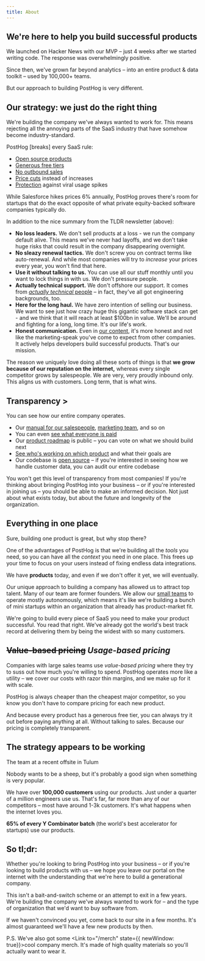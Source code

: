 ```yaml
---
title: About
---
```


## We're here to help you build successful products

<YC />

We launched on Hacker News with our MVP – just 4 weeks after we started writing code. The response was overwhelmingly positive.

Since then, we've grown far beyond analytics – into an entire product & data toolkit – used by 100,000+ teams.

But our approach to building PostHog is very different.

## Our strategy: we just do the right thing

We're building the company we've always wanted to work for. This means rejecting all the annoying parts of the SaaS industry that have somehow become industry-standard.

<TLDR>

PostHog \[breaks\] every SaaS rule:

- [Open source products](https://github.com/posthog/posthog)
- [Generous free tiers](https://posthog.com/pricing)
- [No outbound sales](https://posthog.com/sales)
- [Price cuts](https://posthog.com/blog/analytics-pricing) instead of increases
- [Protection](https://posthog.com/side-project-insurance) against viral usage spikes
    

While Salesforce hikes prices 6% annually, PostHog proves there's room for startups that do the exact opposite of what private equity-backed software companies typically do.

</TLDR>

In addition to the nice summary from the TLDR newsletter (above):

- **No loss leaders.** We don't sell products at a loss - we run the company default alive. This means we've never had layoffs, and we don't take huge risks that could result in the company disappearing overnight.
- **No sleazy renewal tactics.** We don't screw you on contract terms like auto-renewal. And while most companies will try to _increase_ your prices every year, you won't find that here.
- **Use it without talking to us.** You can use all our stuff monthly until you want to lock things in with us. We don't pressure people.
- **Actually technical support.** We don't offshore our support. It comes from [_actually technical_ people](/teams/support) – in fact, they've all got engineering backgrounds, too.
- **Here for the long haul.** We have zero intention of selling our business. We want to see just how crazy huge this gigantic software stack can get - and we think that it will reach at least $100bn in value. We'll be around and fighting for a long, long time. It's our life's work.
- **Honest communication.** Even in [our content](/posts), it's more honest and not like the marketing-speak you've come to expect from other companies. It actively helps developers build successful products. That's our mission.

The reason we uniquely love doing all these sorts of things is that **we grow because of our reputation on the internet,** whereas every single competitor grows by salespeople. We are very, very proudly inbound only. This aligns us with customers. Long term, that is what wins.

## Transparency >

<CloudinaryImage
    src="https://res.cloudinary.com/dmukukwp6/image/upload/about_transparency_47abc6e4dd.png"
    alt="PostHog handbook"
    width={651}
    height={289}
    className="@xl:float-right @xl:-mr-80 w-full @xl:-mt-2 mb-2 @xl:mb-0"
/>

You can see how our entire company operates.

- Our [manual for our salespeople](https://posthog.com/handbook/growth/sales/overview), [marketing team](https://posthog.com/handbook/growth/marketing), and so on
- You can even [see what everyone is paid](https://posthog.com/handbook/people/compensation)
- Our [product roadmap](https://posthog.com/roadmap) is public – you can vote on what we should build next
- [See who's working on which product](https://posthog.com/teams) and what their goals are
- Our codebase is [open source](http://github.com/posthog/posthog) – if you're interested in seeing how we handle customer data, you can audit our entire codebase

You won't get this level of transparency from most companies! If you're thinking about bringing PostHog into your business – or if you're interested in joining us – you should be able to make an informed decision. Not just about what exists today, but about the future and longevity of the organization.

## Everything in one place

Sure, building one product is great, but why stop there?

One of the advantages of PostHog is that we're building all the _tools_ you need, so you can have all the _context_ you need in one place. This frees up your time to focus on your users instead of fixing endless data integrations.

<p>We have <strong><ProductCount /> products</strong> today, and even if we don't offer it yet, we will eventually.</p>

Our unique approach to building a company has allowed us to attract top talent. Many of our team are former founders. We allow our [small teams](/teams) to operate mostly autonomously, which means it's like we're building a bunch of mini startups within an organization that already has product-market fit.

We're going to build every piece of SaaS you need to make your product successful. You read that right. We've already got the world's best track record at delivering them by being the widest with so many customers.

## ~~Value-based pricing~~ _Usage-based pricing_

<CloudinaryImage
    src="https://res.cloudinary.com/dmukukwp6/image/upload/shopahogic_ab9f7a3f8c.png"
    alt="Shopahogic"
    width={420}
    height={433}
    className="float-right ml-4 @xl:max-w-2xs"
/>

Companies with large sales teams use _value-based pricing_ where they try to suss out how much you're willing to spend. PostHog operates more like a utility – we cover our costs with razor thin margins, and we make up for it with scale.

PostHog is always cheaper than the cheapest major competitor, so you know you don't have to compare pricing for each new product.

And because every product has a generous free tier, you can always try it out before paying anything at all. Without talking to sales. Because our pricing is completely transparent.

## The strategy appears to be working

<div className="@xl:float-right @xl:ml-4 rotate-1 inline-block mx-auto mb-4 @xl:mb-0">
<CloudinaryImage
    src="https://res.cloudinary.com/dmukukwp6/image/upload/team_tulum_a4899e0a9e.jpg"
    alt="PostHog pricing"
    width={782}
    height={521}
    className="border-4 border-white shadow-xl rounded"
    imgClassName="max-w-xs rounded"
/>
<p className="!text-xs text-right !mb-0">The team at a recent offsite in Tulum</p>
</div>

Nobody wants to be a sheep, but it's probably a good sign when something is very popular.

We have over **100,000 customers** using our products. Just under a quarter of a million engineers use us. That's far, far more than any of our competitors – most have around 1-3k customers. It's what happens when the internet loves you.

**65% of every Y Combinator batch** (the world's best accelerator for startups) use our products.

## So tl;dr:

Whether you're looking to bring PostHog into your business – or if you're looking to build products with us – we hope you leave our portal on the internet with the understanding that we're here to build a generational company.

This isn't a bait-and-switch scheme or an attempt to exit in a few years. We're building the company we've always wanted to work for – and the type of organization that we'd want to buy software from.

If we haven't convinced you yet, come back to our site in a few months. It's almost guaranteed we'll have a few new products by then.

<div class="flex gap-1 items-center mb-4">
<James class="h-12" /> 
<Plus class="h-6" /> 
<Tim class="h-10" />
</div>

P.S. We've also got some <Link to="/merch" state={{ newWindow: true}}>cool company merch</Link>. It's made of high quality materials so you'll actually want to wear it.